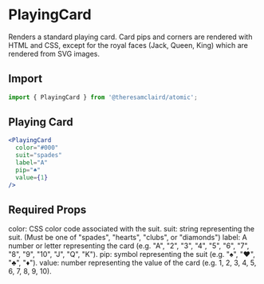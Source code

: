 
<Meta title="Components/PlayingCard" component={PlayingCard} />

# PlayingCard

Renders a standard playing card. Card pips and corners are rendered with HTML and CSS, except for the royal faces (Jack, Queen, King) which are rendered from SVG images.

## Import

```jsx
import { PlayingCard } from '@theresamclaird/atomic';
```

## Playing Card

```jsx
<PlayingCard
  color="#000"
  suit="spades"
  label="A"
  pip="♠"
  value={1}
/>
```

<Canvas>
  <Story name="Playing Card">
      <Flex
      sx={{
        flexWrap: 'wrap',
        gap: '1rem',
      }}
    >
      <AceOfSpades />
    </Flex>
  </Story>
</Canvas>

## Required Props

<Box as="ul">
  <Text as="li">color: CSS color code associated with the suit.</Text>
  <Text as="li">suit: string representing the suit. (Must be one of "spades", "hearts", "clubs", or "diamonds")</Text>
  <Text as="li">label: A number or letter representing the card (e.g. "A", "2", "3", "4", "5", "6", "7", "8", "9", "10", "J", "Q", "K").</Text>
  <Text as="li">pip: symbol representing the suit (e.g. "♠", "♥", "♣", "♦").</Text>
  <Text as="li">value: number representing the value of the card (e.g. 1, 2, 3, 4, 5, 6, 7, 8, 9, 10).</Text>
</Box>
